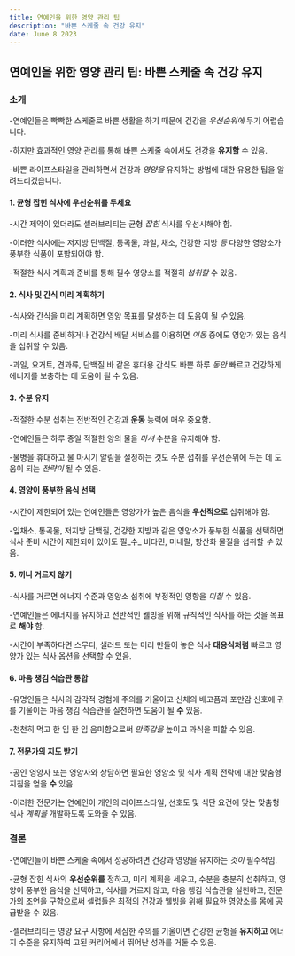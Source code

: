 ```yaml
---
title: 연예인을 위한 영양 관리 팁
description: "바쁜 스케줄 속 건강 유지"
date: June 8 2023
---
```

## 연예인을 위한 영양 관리 팁: 바쁜 스케줄 속 건강 유지
### 소개
-연예인들은 빡빡한 스케줄로 바쁜 생활을 하기 때문에 건강을 _우선순위에_ 두기 어렵습니다. 


-하지만 효과적인 영양 관리를 통해 바쁜 스케줄 속에서도 건강을 **유지할** 수 있음. 


-바쁜 라이프스타일을 관리하면서 건강과 _영양을_ 유지하는 방법에 대한 유용한 팁을 알려드리겠습니다.

#### 1. 균형 잡힌 식사에 우선순위를 두세요
-시간 제약이 있더라도 셀러브리티는 균형 _잡힌_ 식사를 우선시해야 함. 


-이러한 식사에는 저지방 단백질, 통곡물, 과일, 채소, 건강한 지방 _등_ 다양한 영양소가 풍부한 식품이 포함되어야 함. 


-적절한 식사 계획과 준비를 통해 필수 영양소를 적절히 _섭취할_ 수 있음.

#### 2. 식사 및 간식 미리 계획하기
-식사와 간식을 미리 계획하면 영양 목표를 달성하는 데 도움이 될 _수_ 있음. 


-미리 식사를 준비하거나 건강식 배달 서비스를 이용하면 _이동_ 중에도 영양가 있는 음식을 섭취할 수 있음. 


-과일, 요거트, 견과류, 단백질 바 같은 휴대용 간식도 바쁜 하루 _동안_ 빠르고 건강하게 에너지를 보충하는 데 도움이 될 수 있음.

#### 3. 수분 유지
-적절한 수분 섭취는 전반적인 건강과 **운동** 능력에 매우 중요함. 


-연예인들은 하루 종일 적절한 양의 물을 _마셔_ 수분을 유지해야 함. 


-물병을 휴대하고 물 마시기 알림을 설정하는 것도 수분 섭취를 우선순위에 두는 데 도움이 되는 _전략이_ 될 수 있음.

#### 4. 영양이 풍부한 음식 선택
-시간이 제한되어 있는 연예인들은 영양가가 높은 음식을 **우선적으로** 섭취해야 함. 


-잎채소, 통곡물, 저지방 단백질, 건강한 지방과 같은 영양소가 풍부한 식품을 선택하면 식사 준비 시간이 제한되어 있어도 필_수_ 비타민, 미네랄, 항산화 물질을 섭취할 _수_ 있음.

#### 5. 끼니 거르지 않기
-식사를 거르면 에너지 수준과 영양소 섭취에 부정적인 영향을 _미칠_ 수 있음. 


-연예인들은 에너지를 유지하고 전반적인 웰빙을 위해 규칙적인 식사를 하는 것을 목표로 **해야** 함. 


-시간이 부족하다면 스무디, 샐러드 또는 미리 만들어 놓은 식사 **대용식처럼** 빠르고 영양가 있는 식사 옵션을 선택할 수 있음.

#### 6. 마음 챙김 식습관 통합
-유명인들은 식사의 감각적 경험에 주의를 기울이고 신체의 배고픔과 포만감 신호에 귀를 기울이는 마음 챙김 식습관을 실천하면 도움이 될 **수** 있음. 


-천천히 먹고 한 입 한 입 음미함으로써 _만족감을_ 높이고 과식을 피할 수 있음.

#### 7. 전문가의 지도 받기
-공인 영양사 또는 영양사와 상담하면 필요한 영양소 및 식사 계획 전략에 대한 맞춤형 지침을 얻을 **수** 있음. 


-이러한 전문가는 연예인이 개인의 라이프스타일, 선호도 및 식단 요건에 맞는 맞춤형 식사 _계획을_ 개발하도록 도와줄 수 있음.

### 결론
-연예인들이 바쁜 스케줄 속에서 성공하려면 건강과 영양을 유지하는 _것이_ 필수적임. 


-균형 잡힌 식사의 **우선순위를** 정하고, 미리 계획을 세우고, 수분을 충분히 섭취하고, 영양이 풍부한 음식을 선택하고, 식사를 거르지 않고, 마음 챙김 식습관을 실천하고, 전문가의 조언을 구함으로써 셀럽들은 최적의 건강과 웰빙을 위해 필요한 영양소를 몸에 공급받을 수 있음. 


-셀러브리티는 영양 요구 사항에 세심한 주의를 기울이면 건강한 균형을 **유지하고** 에너지 수준을 유지하여 고된 커리어에서 뛰어난 성과를 거둘 수 있음.